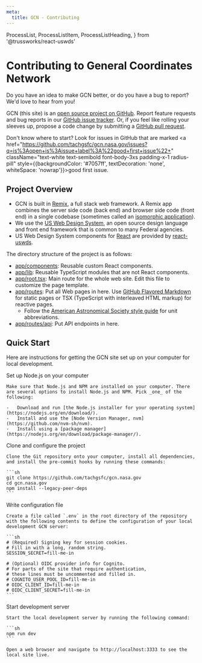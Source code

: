 ```yaml
---
meta:
  title: GCN - Contributing
---
```


  ProcessList,
  ProcessListItem,
  ProcessListHeading,
} from '@trussworks/react-uswds'

# Contributing to General Coordinates Network

Do you have an idea to make GCN better, or do you have a bug to report? We'd love to hear from you!

GCN (this site) is an [open source project on GitHub](https://github.com/tachgsfc/gcn.nasa.gov). Report feature requests and bug reports in our [GitHub issue tracker](https://github.com/tachgsfc/gcn.nasa.gov/issues). Or, if you feel like rolling your sleeves up, propose a code change by submitting a [GitHub pull request](https://github.com/tachgsfc/gcn.nasa.gov/pulls).

Don't know where to start? Look for issues in GitHub that are marked <a href="https://github.com/tachgsfc/gcn.nasa.gov/issues?q=is%3Aopen+is%3Aissue+label%3A%22good+first+issue%22+" className="text-white text-semibold font-body-3xs padding-x-1 radius-pill" style={{backgroundColor: '#7057ff', textDecoration: 'none', whiteSpace: 'nowrap'}}>good first issue</a>.

## Project Overview

- GCN is built in [Remix](https://remix.run), a full stack web framework. A Remix app combines the server side code (back end) and browser side code (front end) in a single codebase (sometimes called an [isomorphic application](https://en.wikipedia.org/wiki/Isomorphic_JavaScript)).
- We use the [US Web Design System](https://designsystem.digital.gov), an open source design language and front end framework that is common to many Federal agencies.
- US Web Design System components for [React](https://reactjs.org) are provided by [react-uswds](https://github.com/trussworks/react-uswds).

The directory structure of the project is as follows:

- [app/components](https://github.com/tachgsfc/gcn.nasa.gov/blob/main/app/components): Reusable custom React components.
- [app/lib](https://github.com/tachgsfc/gcn.nasa.gov/blob/main/app/lib): Reusable TypeScript modules that are not React components.
- [app/root.tsx](https://github.com/tachgsfc/gcn.nasa.gov/blob/main/app/root.tsx): Main route for the whole web site. Edit this file to customize the page template.
- [app/routes](https://github.com/tachgsfc/gcn.nasa.gov/blob/main/app/routes): Put all Web pages in here. Use [GitHub Flavored Markdown](https://docs.github.com/en/github/writing-on-github/getting-started-with-writing-and-formatting-on-github/basic-writing-and-formatting-syntax) for static pages or TSX (TypeScript with interleaved HTML markup) for reactive pages.
  - Follow the [American Astronomical Society style guide](https://journals.aas.org/manuscript-preparation/#style) for unit abbreviations.
- [app/routes/api](https://github.com/tachgsfc/gcn.nasa.gov/blob/main/app/routes/api): Put API endpoints in here.

## Quick Start

Here are instructions for getting the GCN site set up on your computer for local development.

<ProcessList>
  <ProcessListItem>
    <ProcessListHeading type="h3">
      Set up Node.js on your computer
    </ProcessListHeading>

    Make sure that Node.js and NPM are installed on your computer. There are several options to install Node.js and NPM. Pick _one_ of the following:

    -   Download and run [the Node.js installer for your operating system](https://nodejs.org/en/download/).
    -   Install and use the [Node Version Manager, nvm](https://github.com/nvm-sh/nvm).
    -   Install using a [package manager](https://nodejs.org/en/download/package-manager/).

  </ProcessListItem>
  <ProcessListItem>
    <ProcessListHeading type="h3">
      Clone and configure the project
    </ProcessListHeading>

    Clone the Git repository onto your computer, install all dependencies, and install the pre-commit hooks by running these commands:

    ```sh
    git clone https://github.com/tachgsfc/gcn.nasa.gov
    cd gcn.nasa.gov
    npm install --legacy-peer-deps
    ```

  </ProcessListItem>
  <ProcessListItem>
    <ProcessListHeading type="h3">
      Write configuration file
    </ProcessListHeading>

    Create a file called `.env` in the root directory of the repository with the following contents to define the configuration of your local development GCN server:

    ```sh
    # (Required) Signing key for session cookies.
    # Fill in with a long, random string.
    SESSION_SECRET=fill-me-in

    # (Optional) OIDC provider info for Cognito.
    # For parts of the site that require authentication,
    # these lines must be uncommented and filled in.
    # COGNITO_USER_POOL_ID=fill-me-in
    # OIDC_CLIENT_ID=fill-me-in
    # OIDC_CLIENT_SECRET=fill-me-in
    ```

  </ProcessListItem>
  <ProcessListItem>
    <ProcessListHeading type="h3">
      Start development server
    </ProcessListHeading>

    Start the local development server by running the following command:

    ```sh
    npm run dev
    ```

    Open a web browser and navigate to http://localhost:3333 to see the local site live.

  </ProcessListItem>
</ProcessList>
